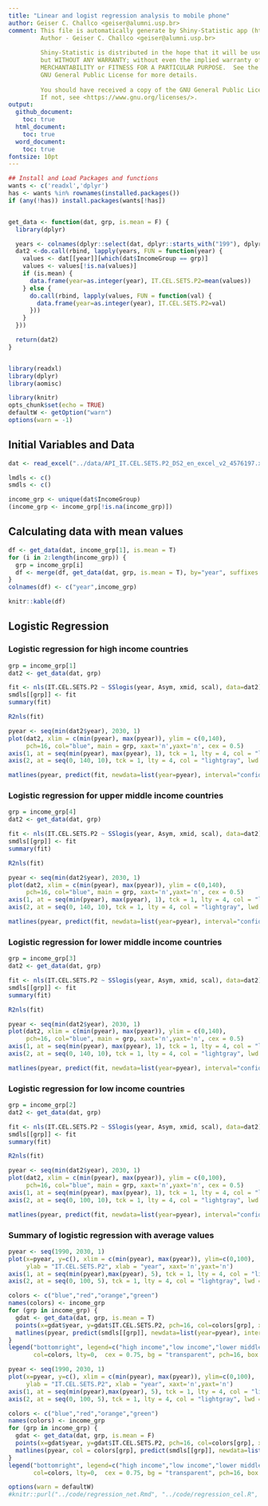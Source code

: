 ```yaml
---
title: "Linear and logist regression analysis to mobile phone"
author: Geiser C. Challco <geiser@alumni.usp.br>
comment: This file is automatically generate by Shiny-Statistic app (https://statistic.geiser.tech/)
         Author - Geiser C. Challco <geiser@alumni.usp.br>
         
         Shiny-Statistic is distributed in the hope that it will be useful,
         but WITHOUT ANY WARRANTY; without even the implied warranty of
         MERCHANTABILITY or FITNESS FOR A PARTICULAR PURPOSE.  See the
         GNU General Public License for more details.
         
         You should have received a copy of the GNU General Public License.
         If not, see <https://www.gnu.org/licenses/>.
output:
  github_document:
    toc: true
  html_document:
    toc: true
  word_document:
    toc: true
fontsize: 10pt
---
```


```r
## Install and Load Packages and functions
wants <- c('readxl','dplyr')
has <- wants %in% rownames(installed.packages())
if (any(!has)) install.packages(wants[!has])


get_data <- function(dat, grp, is.mean = F) {
  library(dplyr)

  years <- colnames(dplyr::select(dat, dplyr::starts_with("199"), dplyr::starts_with("20")))
  dat2 <-do.call(rbind, lapply(years, FUN = function(year) {
    values <- dat[[year]][which(dat$IncomeGroup == grp)]
    values <- values[!is.na(values)]
    if (is.mean) {
      data.frame(year=as.integer(year), IT.CEL.SETS.P2=mean(values))
    } else {
      do.call(rbind, lapply(values, FUN = function(val) {
        data.frame(year=as.integer(year), IT.CEL.SETS.P2=val)
      }))
    }
  }))

  return(dat2)
}


library(readxl)
library(dplyr)
library(aomisc)
```

```r
library(knitr)
opts_chunk$set(echo = TRUE)
defaultW <- getOption("warn")
options(warn = -1)
```

## Initial Variables and Data

```r
dat <- read_excel("../data/API_IT.CEL.SETS.P2_DS2_en_excel_v2_4576197.xlsx", sheet = "Data")

lmdls <- c()
smdls <- c()

income_grp <- unique(dat$IncomeGroup)
(income_grp <- income_grp[!is.na(income_grp)])
```

## Calculating data with mean values

```r
df <- get_data(dat, income_grp[1], is.mean = T)
for (i in 2:length(income_grp)) {
  grp = income_grp[i]
  df <- merge(df, get_data(dat, grp, is.mean = T), by="year", suffixes = c(income_grp[i-1], grp))
}
colnames(df) <- c("year",income_grp)

knitr::kable(df)
```

## Logistic Regression

### Logistic regression for high income countries

```r
grp = income_grp[1]
dat2 <- get_data(dat, grp)

fit <- nls(IT.CEL.SETS.P2 ~ SSlogis(year, Asym, xmid, scal), data=dat2)
smdls[[grp]] <- fit
summary(fit)
```

```r
R2nls(fit)
```

```r
pyear <- seq(min(dat2$year), 2030, 1)
plot(dat2, xlim = c(min(pyear), max(pyear)), ylim = c(0,140),
     pch=16, col="blue", main = grp, xaxt='n',yaxt='n', cex = 0.5)
axis(1, at = seq(min(pyear), max(pyear), 1), tck = 1, lty = 4, col = "lightgray", lwd = 0.75)
axis(2, at = seq(0, 140, 10), tck = 1, lty = 4, col = "lightgray", lwd = 0.75)

matlines(pyear, predict(fit, newdata=list(year=pyear), interval="confidence"), lwd=1.25)
```

### Logistic regression for upper middle income countries

```r
grp = income_grp[4]
dat2 <- get_data(dat, grp)

fit <- nls(IT.CEL.SETS.P2 ~ SSlogis(year, Asym, xmid, scal), data=dat2)
smdls[[grp]] <- fit
summary(fit)
```

```r
R2nls(fit)
```

```r
pyear <- seq(min(dat2$year), 2030, 1)
plot(dat2, xlim = c(min(pyear), max(pyear)), ylim = c(0,140),
     pch=16, col="blue", main = grp, xaxt='n',yaxt='n', cex = 0.5)
axis(1, at = seq(min(pyear), max(pyear), 1), tck = 1, lty = 4, col = "lightgray", lwd = 0.75)
axis(2, at = seq(0, 140, 10), tck = 1, lty = 4, col = "lightgray", lwd = 0.75)

matlines(pyear, predict(fit, newdata=list(year=pyear), interval="confidence"), lwd=1.25)
```

### Logistic regression for lower middle income countries

```r
grp = income_grp[3]
dat2 <- get_data(dat, grp)

fit <- nls(IT.CEL.SETS.P2 ~ SSlogis(year, Asym, xmid, scal), data=dat2)
smdls[[grp]] <- fit
summary(fit)
```

```r
R2nls(fit)
```

```r
pyear <- seq(min(dat2$year), 2030, 1)
plot(dat2, xlim = c(min(pyear), max(pyear)), ylim = c(0,140),
     pch=16, col="blue", main = grp, xaxt='n',yaxt='n', cex = 0.5)
axis(1, at = seq(min(pyear), max(pyear), 1), tck = 1, lty = 4, col = "lightgray", lwd = 0.75)
axis(2, at = seq(0, 140, 10), tck = 1, lty = 4, col = "lightgray", lwd = 0.75)

matlines(pyear, predict(fit, newdata=list(year=pyear), interval="confidence"), lwd=1.25)
```

### Logistic regression for low income countries

```r
grp = income_grp[2]
dat2 <- get_data(dat, grp)

fit <- nls(IT.CEL.SETS.P2 ~ SSlogis(year, Asym, xmid, scal), data=dat2)
smdls[[grp]] <- fit
summary(fit)
```

```r
R2nls(fit)
```

```r
pyear <- seq(min(dat2$year), 2030, 1)
plot(dat2, xlim = c(min(pyear), max(pyear)), ylim = c(0,100),
     pch=16, col="blue", main = grp, xaxt='n',yaxt='n', cex = 0.5)
axis(1, at = seq(min(pyear), max(pyear), 1), tck = 1, lty = 4, col = "lightgray", lwd = 0.75)
axis(2, at = seq(0, 100, 10), tck = 1, lty = 4, col = "lightgray", lwd = 0.75)

matlines(pyear, predict(fit, newdata=list(year=pyear), interval="confidence"), lwd=1.25)
```

### Summary of logistic regression with average values

```r
pyear <- seq(1990, 2030, 1)
plot(x=pyear, y=c(), xlim = c(min(pyear), max(pyear)), ylim=c(0,100),
     ylab = "IT.CEL.SETS.P2", xlab = "year", xaxt='n',yaxt='n')
axis(1, at = seq(min(pyear),max(pyear), 5), tck = 1, lty = 4, col = "lightgray", lwd = 0.75)
axis(2, at = seq(0, 100, 5), tck = 1, lty = 4, col = "lightgray", lwd = 0.75)

colors <- c("blue","red","orange","green")
names(colors) <- income_grp
for (grp in income_grp) {
  gdat <- get_data(dat, grp, is.mean = T)
  points(x=gdat$year, y=gdat$IT.CEL.SETS.P2, pch=16, col=colors[grp], xaxt='n', yaxt='n', cex=0.75)
  matlines(pyear, predict(smdls[[grp]], newdata=list(year=pyear), interval="confidence"), lwd=2)
}
legend("bottomright", legend=c("high income","low income","lower middle income","upper middle income"),
       col=colors, lty=0,  cex = 0.75, bg = "transparent", pch=16, box.lty=0)
```

```r
pyear <- seq(1990, 2030, 1)
plot(x=pyear, y=c(), xlim = c(min(pyear), max(pyear)), ylim=c(0,100),
     ylab = "IT.CEL.SETS.P2", xlab = "year", xaxt='n',yaxt='n')
axis(1, at = seq(min(pyear),max(pyear), 5), tck = 1, lty = 4, col = "lightgray", lwd = 0.75)
axis(2, at = seq(0, 100, 5), tck = 1, lty = 4, col = "lightgray", lwd = 0.75)

colors <- c("blue","red","orange","green")
names(colors) <- income_grp
for (grp in income_grp) {
  gdat <- get_data(dat, grp, is.mean = F)
  points(x=gdat$year, y=gdat$IT.CEL.SETS.P2, pch=16, col=colors[grp], xaxt='n', yaxt='n', cex=0.25)
  matlines(pyear, col = colors[grp], predict(smdls[[grp]], newdata=list(year=pyear), interval="confidence"), lwd=2)
}
legend("bottomright", legend=c("high income","low income","lower middle income","upper middle income"),
       col=colors, lty=0,  cex = 0.75, bg = "transparent", pch=16, box.lty=0)
```

```r
options(warn = defaultW)
#knitr::purl("../code/regression_net.Rmd", "../code/regression_cel.R", documentation = 2)
```
